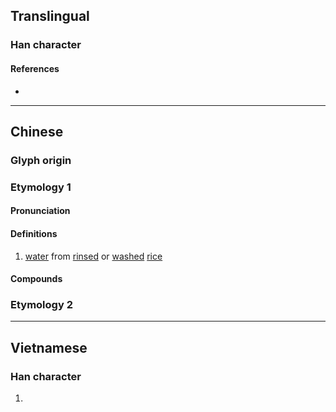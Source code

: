 {{character info}}
==Translingual==

===Han character===
{{Han char|rn=85|rad=水|as=21|sn=24|four=34127|canj=ETAW|ids=⿰氵蘭}}

====References====
* {{Han ref|kx=0664.080|dkj=18819|dj=1072.320|hdz=31796.110|uh=7061|ud=28769|bh=F8AE|bd=63662}}

----

==Chinese==
{{zh-forms|s=𬉠|ns=㳕|alt=瀾}}

===Glyph origin===
{{Han etym|欄}}

===Etymology 1===

====Pronunciation====
{{zh-pron
|m=lán
|c=laan4
|mc=y
|oc=y
|ma=
|cat=n
}}

====Definitions====
{{zh-hanzi}}

# [[water]] from [[rinse]]d or [[wash]]ed [[rice]]

====Compounds====
{{zh-der|潘灡}}

===Etymology 2===
{{zh-see|瀾|a}}

----

==Vietnamese==

===Han character===
{{vi-readings|rs=水21| hanviet = làn}}

# {{rfdef|vi|sort=水21}}